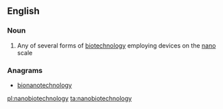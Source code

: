 ==English==

===Noun===
{{wikipedia}}
{{en-noun|nanobiotechnologies|-}}

# Any of several forms of [[biotechnology]] employing devices on the [[nano]] scale

===Anagrams===
* [[bionanotechnology#English|bionanotechnology]]

[[pl:nanobiotechnology]]
[[ta:nanobiotechnology]]